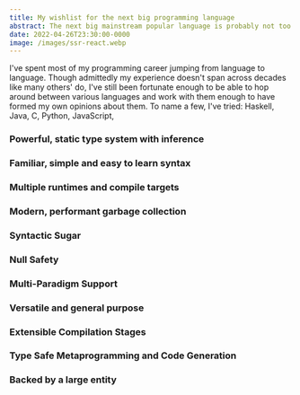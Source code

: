 ```yaml
---
title: My wishlist for the next big programming language
abstract: The next big mainstream popular language is probably not too far away into the future. Here's my hopes for it.
date: 2022-04-26T23:30:00-0000
image: /images/ssr-react.webp
---
```


I've spent most of my programming career jumping from language to language. Though admittedly my experience doesn't span across decades like many others' do, I've still been fortunate enough to be able to hop around between various languages and work with them enough to have formed my own opinions about them. To name a few, I've tried: Haskell, Java, C, Python, JavaScript, 

### Powerful, static type system with inference
### Familiar, simple and easy to learn syntax
### Multiple runtimes and compile targets
### Modern, performant garbage collection
### Syntactic Sugar
### Null Safety
### Multi-Paradigm Support
### Versatile and general purpose
### Extensible Compilation Stages
### Type Safe Metaprogramming and Code Generation
### Backed by a large entity
